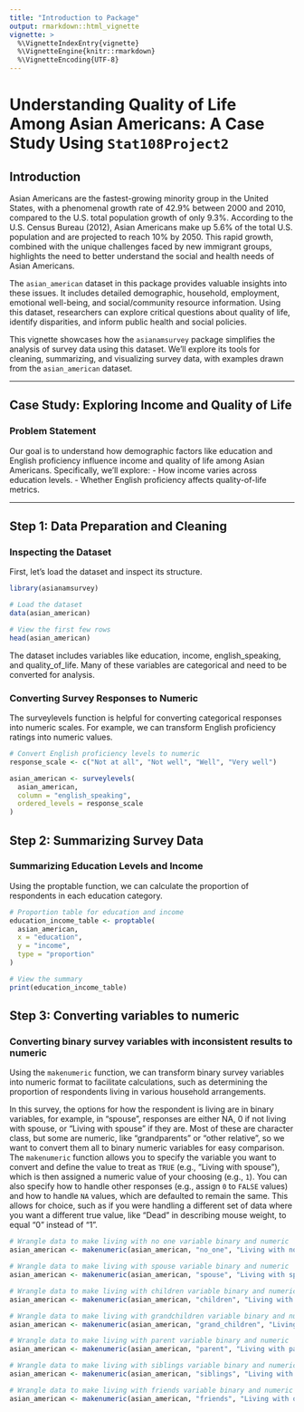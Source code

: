 ```yaml
---
title: "Introduction to Package"
output: rmarkdown::html_vignette
vignette: >
  %\VignetteIndexEntry{vignette}
  %\VignetteEngine{knitr::rmarkdown}
  %\VignetteEncoding{UTF-8}
---
```


# Understanding Quality of Life Among Asian Americans: A Case Study Using `Stat108Project2`

## Introduction

Asian Americans are the fastest-growing minority group in the United States, with a phenomenal growth rate of 42.9% between 2000 and 2010, compared to the U.S. total population growth of only 9.3%. According to the U.S. Census Bureau (2012), Asian Americans make up 5.6% of the total U.S. population and are projected to reach 10% by 2050. This rapid growth, combined with the unique challenges faced by new immigrant groups, highlights the need to better understand the social and health needs of Asian Americans.

The `asian_american` dataset in this package provides valuable insights into these issues. It includes detailed demographic, household, employment, emotional well-being, and social/community resource information. Using this dataset, researchers can explore critical questions about quality of life, identify disparities, and inform public health and social policies.

This vignette showcases how the `asianamsurvey` package simplifies the analysis of survey data using this dataset. We'll explore its tools for cleaning, summarizing, and visualizing survey data, with examples drawn from the `asian_american` dataset.

---

## Case Study: Exploring Income and Quality of Life

### Problem Statement

Our goal is to understand how demographic factors like education and English proficiency influence income and quality of life among Asian Americans. Specifically, we'll explore:
- How income varies across education levels.
- Whether English proficiency affects quality-of-life metrics.

---

## Step 1: Data Preparation and Cleaning

### Inspecting the Dataset

First, let's load the dataset and inspect its structure.

```r
library(asianamsurvey)

# Load the dataset
data(asian_american)

# View the first few rows
head(asian_american)
```

The dataset includes variables like education, income, english_speaking, and quality_of_life. Many of these variables are categorical and need to be converted for analysis.

### Converting Survey Responses to Numeric
The surveylevels function is helpful for converting categorical responses into numeric scales. For example, we can transform English proficiency ratings into numeric values.

```r
# Convert English proficiency levels to numeric
response_scale <- c("Not at all", "Not well", "Well", "Very well")

asian_american <- surveylevels(
  asian_american,
  column = "english_speaking",
  ordered_levels = response_scale
)
```


## Step 2: Summarizing Survey Data
### Summarizing Education Levels and Income
Using the proptable function, we can calculate the proportion of respondents in each education category.

```r
# Proportion table for education and income
education_income_table <- proptable(
  asian_american,
  x = "education",
  y = "income",
  type = "proportion"
)

# View the summary
print(education_income_table)
```

## Step 3: Converting variables to numeric
### Converting binary survey variables with inconsistent results to numeric
Using the `makenumeric` function, we can transform binary survey variables into numeric format to facilitate calculations, such as determining the proportion of respondents living in various household arrangements.

In this survey, the options for how the respondent is living are in binary variables, for example, in "spouse", responses are either NA, 0 if not living with spouse, or "Living with spouse" if they are. Most of these are character class, but some are numeric, like "grandparents" or "other relative", so we want to convert them all to binary numeric variables for easy comparison. The `makenumeric` function allows you to specify the variable you want to convert and define the value to treat as `TRUE` (e.g., "Living with spouse"), which is then assigned a numeric value of your choosing (e.g., `1`). You can also specify how to handle other responses (e.g., assign `0` to `FALSE` values) and how to handle `NA` values, which are defaulted to remain the same. This allows for choice, such as if you were handling a different set of data where you want a different true value, like "Dead" in describing mouse weight, to equal "0" instead of "1".


```r
# Wrangle data to make living with no one variable binary and numeric
asian_american <- makenumeric(asian_american, "no_one", "Living with no one")

# Wrangle data to make living with spouse variable binary and numeric
asian_american <- makenumeric(asian_american, "spouse", "Living with spouse")

# Wrangle data to make living with children variable binary and numeric
asian_american <- makenumeric(asian_american, "children", "Living with children")

# Wrangle data to make living with grandchildren variable binary and numeric
asian_american <- makenumeric(asian_american, "grand_children", "Living with grandchildren")

# Wrangle data to make living with parent variable binary and numeric
asian_american <- makenumeric(asian_american, "parent", "Living with parents")

# Wrangle data to make living with siblings variable binary and numeric
asian_american <- makenumeric(asian_american, "siblings", "Living with brother/sister")

# Wrangle data to make living with friends variable binary and numeric
asian_american <- makenumeric(asian_american, "friends", "Living with other friends/roommates")
```
